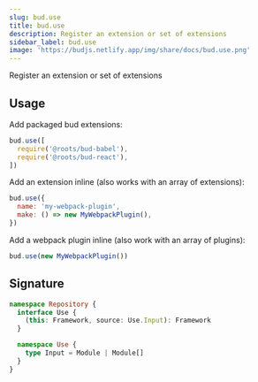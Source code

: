 ```yaml
---
slug: bud.use
title: bud.use
description: Register an extension or set of extensions
sidebar_label: bud.use
image: 'https://budjs.netlify.app/img/share/docs/bud.use.png'
---
```


Register an extension or set of extensions

## Usage
Add packaged bud extensions:

```js
bud.use([
  require('@roots/bud-babel'),
  require('@roots/bud-react'),
])
```

Add an extension inline (also works with an array of extensions):

```js
bud.use({
  name: 'my-webpack-plugin',
  make: () => new MyWebpackPlugin(),
})
```

Add a webpack plugin inline (also work with an array of plugins):

```js
bud.use(new MyWebpackPlugin())
```

## Signature

```ts title='@roots/bud-api/types/repository/index.d.ts'
namespace Repository {
  interface Use {
    (this: Framework, source: Use.Input): Framework
  }

  namespace Use {
    type Input = Module | Module[]
  }
}
```

